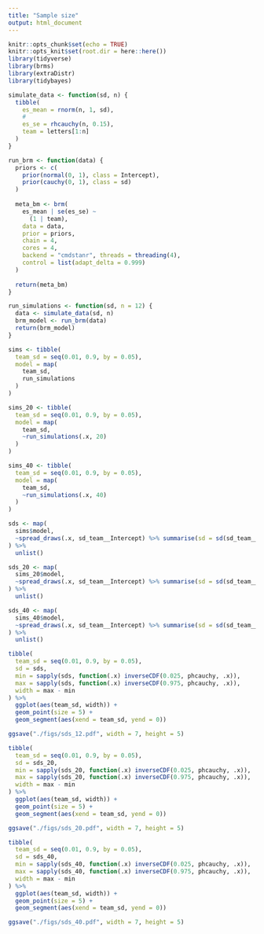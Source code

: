 ```yaml
---
title: "Sample size"
output: html_document
---
```


```r
knitr::opts_chunk$set(echo = TRUE)
knitr::opts_knit$set(root.dir = here::here())
library(tidyverse)
library(brms)
library(extraDistr)
library(tidybayes)
```

```r
simulate_data <- function(sd, n) {
  tibble(
    es_mean = rnorm(n, 1, sd),
    # 
    es_se = rhcauchy(n, 0.15),
    team = letters[1:n]
  )
}

run_brm <- function(data) {
  priors <- c(
    prior(normal(0, 1), class = Intercept),
    prior(cauchy(0, 1), class = sd)
  )
  
  meta_bm <- brm(
    es_mean | se(es_se) ~
      (1 | team),
    data = data,
    prior = priors,
    chain = 4,
    cores = 4,
    backend = "cmdstanr", threads = threading(4),
    control = list(adapt_delta = 0.999)
  )
  
  return(meta_bm)
}

run_simulations <- function(sd, n = 12) {
  data <- simulate_data(sd, n)
  brm_model <- run_brm(data)
  return(brm_model)
}
```


```r
sims <- tibble(
  team_sd = seq(0.01, 0.9, by = 0.05),
  model = map(
    team_sd,
    run_simulations
  )
)

sims_20 <- tibble(
  team_sd = seq(0.01, 0.9, by = 0.05),
  model = map(
    team_sd,
    ~run_simulations(.x, 20)
  )
)

sims_40 <- tibble(
  team_sd = seq(0.01, 0.9, by = 0.05),
  model = map(
    team_sd,
    ~run_simulations(.x, 40)
  )
)
```

```r
sds <- map(
  sims$model,
  ~spread_draws(.x, sd_team__Intercept) %>% summarise(sd = sd(sd_team__Intercept)) %>% pull
) %>%
  unlist()

sds_20 <- map(
  sims_20$model,
  ~spread_draws(.x, sd_team__Intercept) %>% summarise(sd = sd(sd_team__Intercept)) %>% pull
) %>%
  unlist()

sds_40 <- map(
  sims_40$model,
  ~spread_draws(.x, sd_team__Intercept) %>% summarise(sd = sd(sd_team__Intercept)) %>% pull
) %>%
  unlist()
```

```r
tibble(
  team_sd = seq(0.01, 0.9, by = 0.05),
  sd = sds,
  min = sapply(sds, function(.x) inverseCDF(0.025, phcauchy, .x)),
  max = sapply(sds, function(.x) inverseCDF(0.975, phcauchy, .x)),
  width = max - min
) %>%
  ggplot(aes(team_sd, width)) +
  geom_point(size = 5) +
  geom_segment(aes(xend = team_sd, yend = 0))

ggsave("./figs/sds_12.pdf", width = 7, height = 5)

tibble(
  team_sd = seq(0.01, 0.9, by = 0.05),
  sd = sds_20,
  min = sapply(sds_20, function(.x) inverseCDF(0.025, phcauchy, .x)),
  max = sapply(sds_20, function(.x) inverseCDF(0.975, phcauchy, .x)),
  width = max - min
) %>%
  ggplot(aes(team_sd, width)) +
  geom_point(size = 5) +
  geom_segment(aes(xend = team_sd, yend = 0))

ggsave("./figs/sds_20.pdf", width = 7, height = 5)

tibble(
  team_sd = seq(0.01, 0.9, by = 0.05),
  sd = sds_40,
  min = sapply(sds_40, function(.x) inverseCDF(0.025, phcauchy, .x)),
  max = sapply(sds_40, function(.x) inverseCDF(0.975, phcauchy, .x)),
  width = max - min
) %>%
  ggplot(aes(team_sd, width)) +
  geom_point(size = 5) +
  geom_segment(aes(xend = team_sd, yend = 0))

ggsave("./figs/sds_40.pdf", width = 7, height = 5)
```

